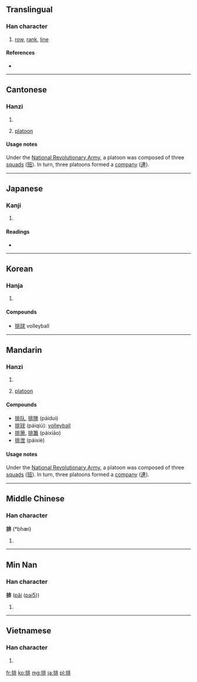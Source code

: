 ==Translingual==
{{stroke_order|stroke=11}}

===Han character===
{{Han char|rn=64|rad=手|as=08|sn=11|four=5101<sub>1</sub>|canj=手中一卜 (QLMY)|ids=⿰[[扌]][[非]]}}

# [[row]], [[rank]], [[line]]

====References====
* {{Han ref|kx=0437.130|dkj=12256|dj=0787.030|hdz=31895.030|uh=6392|ud=25490|bh=B1C6|bd=45510}}

----

==Cantonese==

===Hanzi===
{{yue-hanzi|jyut=paai4|y=paai4}}

# {{defn|Cantonese|sort=手08}}
# {{military|lang=yue}} [[platoon]]

====Usage notes====
{{sense|military}} Under the [[w:National Revolutionary Army|National Revolutionary Army]], a platoon was composed of three [[squad]]s ([[班]]). In turn, three platoons formed a [[company]] ([[連]]).

----

==Japanese==

===Kanji===
{{ja-kanji|grade=c|rs=手08}}

# {{defn|Japanese|sort=手08}}

====Readings====
* {{ja-readings|on=[[はい]] (hai)|kun=[[おしひらく]] (oshihiraku), [[つらねる]] (tsuraneru)}}

----

==Korean==

===Hanja===
{{ko-hanja|hangeul=배|eumhun=|rv=bae|mr=pae|y=pay}}

# {{defn|Korean|sort=手08}}

====Compounds====
* [[排球]] volleyball

----

==Mandarin==

===Hanzi===
{{cmn-hanzi|pin=[[pái]] ([[pai2]])|wg=p'ai<sup>2</sup>}}

# {{defn|Mandarin|sort=手08}}
# {{military|lang=cmn}} [[platoon]]

====Compounds====
* [[排队]], [[排隊]] (páiduì)
* [[排球]] (páiqiú): [[volleyball]]
* [[排箫]], [[排簫]] (páixiāo)
* [[排泄]] (páixiè)

====Usage notes====
{{sense|military}} Under the [[w:National Revolutionary Army|National Revolutionary Army]], a platoon was composed of three [[squad]]s ([[班]]). In turn, three platoons formed a [[company]] ([[連]]).

----

==Middle Chinese==

===Han character===
'''排''' (*bhæi)<!--asterisk represents reconstructed pronunciation-->

# {{defn|Middle Chinese|sort=手08}}

----

==Min Nan==

===Han character===
'''排''' ([[pâi]] ([[pai5]]))

# {{defn|Min Nan}}

----

==Vietnamese==

===Han character===
{{vi-hantu|[[bài]], [[bai]], [[bày]], [[bời]], [[bay]], [[bầy]], [[vài]], [[vời]]|rs=手08}}

# {{defn|Vietnamese|sort=手08}}

[[fr:排]]
[[ko:排]]
[[mg:排]]
[[ja:排]]
[[pl:排]]